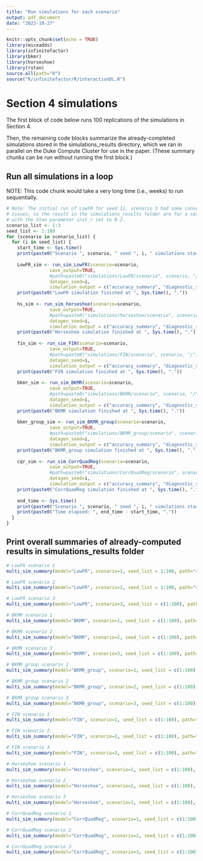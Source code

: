 ```yaml
---
title: "Run simulations for each scenario"
output: pdf_document
date: "2023-10-27"
---
```


```r
knitr::opts_chunk$set(echo = TRUE)
library(miceadds)
library(infinitefactor)
library(bkmr)
library(horseshoe)
library(rstan)
source.all(path="R")
source("R/infinitefactor/R/interactionDL.R")
```


# Section 4 simulations

The first block of code below runs 100 replications of the simulations in Section 4.

Then, the remaining code blocks summarize the already-completed simulations stored 
in the simulations_results directory, which we ran in parallel on the Duke Compute
Cluster for use in the paper. (These summary chunks can be run without running the
first block.)



## Run all simulations in a loop

NOTE: This code chunk would take a very long time (i.e., weeks) to run sequentially.

```r
# Note: The initial run of LowFR for seed 11, scenario 3 had some convergence
# issues, so the result in the simulations_results folder are for a second run
# with the Stan parameter init_r set to 0.2.
scenario_list <- 1:3
seed_list <- 1:100
for (scenario in scenario_list) {
  for (i in seed_list) {
    start_time <- Sys.time()
    print(paste0("Scenario ", scenario, " seed ", i, " simulations started at ", start_time, "."))
    
    LowFR_sim <- run_sim_LowFR(scenario=scenario,
                save_output=TRUE,
                #path=paste0("simulations/LowFR/scenario", scenario, "/"),
                datagen_seed=i,
                simulation_output = c("accuracy_summary", "diagnostic_summary"))
    print(paste0("LowFR simulation finished at ", Sys.time(), "."))
    
    hs_sim <- run_sim_horseshoe(scenario=scenario,
                save_output=TRUE,
                #path=paste0("simulations/horseshoe/scenario", scenario, "/"),
                datagen_seed=i,
                simulation_output = c("accuracy_summary", "diagnostic_summary"))
    print(paste0("Horseshoe simulation finished at ", Sys.time(), "."))
    
    fin_sim <- run_sim_FIN(scenario=scenario,
                save_output=TRUE,
                #path=paste0("simulations/FIN/scenario", scenario, "/"),
                datagen_seed=i,
                simulation_output = c("accuracy_summary", "diagnostic_summary"))
    print(paste0("FIN simulation finished at ", Sys.time(), "."))
    
    bkmr_sim <- run_sim_BKMR(scenario=scenario,
                save_output=TRUE,
                #path=paste0("simulations/BKMR/scenario", scenario, "/"),
                datagen_seed=i,
                simulation_output = c("accuracy_summary", "diagnostic_summary"))
    print(paste0("BKMR simulation finished at ", Sys.time(), "."))
    
    bkmr_group_sim <- run_sim_BKMR_group(scenario=scenario,
                save_output=TRUE,
                #path=paste0("simulations/BKMR_group/scenario", scenario, "/"),
                datagen_seed=i,
                simulation_output = c("accuracy_summary", "diagnostic_summary"))
    print(paste0("BKMR_group simulation finished at ", Sys.time(), "."))
    
    cqr_sim <- run_sim_CorrQuadReg(scenario=scenario,
                save_output=TRUE,
                #path=paste0("simulations/CorrQuadReg/scenario", scenario, "/"),
                datagen_seed=i,
                simulation_output = c("accuracy_summary", "diagnostic_summary"))
    print(paste0("CorrQuadReg simulation finished at ", Sys.time(), "."))
    
    end_time <- Sys.time()
    print(paste0("Scenario ", scenario, " seed ", i, " simulations started at ", start_time, " and finished at ", end_time, "."))
    print(paste0("Time elapsed: ", end_time - start_time, "."))
  }
}
```


## Print overall summaries of already-computed results in simulations_results folder


```r
# LowFR scenario 1
multi_sim_summary(model="LowFR", scenario=1, seed_list = 1:100, path="simulations_results/")
```

```r
# LowFR scenario 2
multi_sim_summary(model="LowFR", scenario=2, seed_list = 1:100, path="simulations_results/")
```

```r
# LowFR scenario 3
multi_sim_summary(model="LowFR", scenario=3, seed_list = c(1:100), path="simulations_results/")
```

```r
# BKMR scenario 1
multi_sim_summary(model="BKMR", scenario=1, seed_list = c(1:100), path="simulations_results/")
```

```r
# BKMR scenario 2
multi_sim_summary(model="BKMR", scenario=2, seed_list = c(1:100), path="simulations_results/")
```

```r
# BKMR scenario 3
multi_sim_summary(model="BKMR", scenario=3, seed_list = c(1:100), path="simulations_results/")
```

```r
# BKMR_group scenario 1
multi_sim_summary(model="BKMR_group", scenario=1, seed_list = c(1:100), path="simulations_results/")
```

```r
# BKMR_group scenario 2
multi_sim_summary(model="BKMR_group", scenario=2, seed_list = c(1:100), path="simulations_results/")
```

```r
# BKMR_group scenario 3
multi_sim_summary(model="BKMR_group", scenario=3, seed_list = c(1:100), path="simulations_results/")
```

```r
# FIN scenario 1
multi_sim_summary(model="FIN", scenario=1, seed_list = c(1:100), path="simulations_results/")
```

```r
# FIN scenario 2
multi_sim_summary(model="FIN", scenario=2, seed_list = c(1:100), path="simulations_results/")
```

```r
# FIN scenario 3
multi_sim_summary(model="FIN", scenario=3, seed_list = c(1:100), path="simulations_results/")
```

```r
# Horseshoe scenario 1
multi_sim_summary(model="Horseshoe", scenario=1, seed_list = c(1:100), path="simulations_results/")
```


```r
# Horseshoe scenario 2
multi_sim_summary(model="Horseshoe", scenario=2, seed_list = c(1:100), path="simulations_results/")
```

```r
# Horseshoe scenario 3
multi_sim_summary(model="Horseshoe", scenario=3, seed_list = c(1:100), path="simulations_results/")
```

```r
# CorrQuadReg scenario 1
multi_sim_summary(model="CorrQuadReg", scenario=1, seed_list = c(1:100), path="simulations_results/")
```

```r
# CorrQuadReg scenario 2
multi_sim_summary(model="CorrQuadReg", scenario=2, seed_list = c(1:100), path="simulations_results/")
```

```r
# CorrQuadReg scenario 3
multi_sim_summary(model="CorrQuadReg", scenario=3, seed_list = c(1:100), path="simulations_results/")
```





